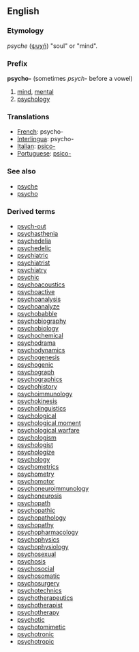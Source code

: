 ==English==
===Etymology===
{{Gr.}} ''psyche'' ([[ψυχή]]) "soul" or "mind".
===Prefix===
'''psycho-'''  (sometimes ''psych-'' before a vowel)
# [[mind]], [[mental]]
# [[psychology]]
===Translations===
*[[French]]: psycho-
*[[Interlingua]]: psycho-
*[[Italian]]: [[psico-]]
*[[Portuguese]]: [[psico-]]
===See also===
*[[psyche]]
*[[psycho]]
===Derived terms===
*[[psych-out]]
*[[psychasthenia]] 
*[[psychedelia]] 
*[[psychedelic]] 
*[[psychiatric]] 
*[[psychiatrist]]
*[[psychiatry]]
*[[psychic]]
*[[psychoacoustics]] 
*[[psychoactive]]
*[[psychoanalysis]] 
*[[psychoanalyze]]
*[[psychobabble]]
*[[psychobiography]] 
*[[psychobiology]]
*[[psychochemical]]
*[[psychodrama]]
*[[psychodynamics]] 
*[[psychogenesis]]
*[[psychogenic]]
*[[psychograph]]
*[[psychographics]] 
*[[psychohistory]]
*[[psychoimmunology]]
*[[psychokinesis]]
*[[psycholinguistics]] 
*[[psychological]]
*[[psychological moment]] 
*[[psychological warfare]] 
*[[psychologism]] 
*[[psychologist]] 
*[[psychologize]] 
*[[psychology]] 
*[[psychometrics]] 
*[[psychometry]] 
*[[psychomotor]] 
*[[psychoneuroimmunology]] 
*[[psychoneurosis]] 
*[[psychopath]] 
*[[psychopathic]] 
*[[psychopathology]] 
*[[psychopathy]] 
*[[psychopharmacology]] 
*[[psychophysics]] 
*[[psychophysiology]] 
*[[psychosexual]] 
*[[psychosis]] 
*[[psychosocial]] 
*[[psychosomatic]] 
*[[psychosurgery]] 
*[[psychotechnics]] 
*[[psychotherapeutics]] 
*[[psychotherapist]] 
*[[psychotherapy]] 
*[[psychotic]] 
*[[psychotomimetic]] 
*[[psychotronic]] 
*[[psychotropic]]